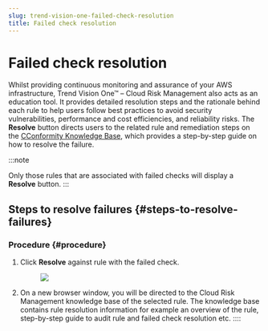 ```yaml
---
slug: trend-vision-one-failed-check-resolution
title: Failed check resolution
---
```

# Failed check resolution

Whilst providing continuous monitoring and assurance of your AWS infrastructure, Trend Vision One™ – Cloud Risk Management also acts as an education tool. It provides detailed resolution steps and the rationale behind each rule to help users follow best practices to avoid security vulnerabilities, performance and cost efficiencies, and reliability risks. The **Resolve** button directs users to the related rule and remediation steps on the [CConformity Knowledge Base](https://www.cloudconformity.com/conformity-rules/), which provides a step-by-step guide on how to resolve the failure.

:::note

Only those rules that are associated with failed checks will display a **Resolve** button.
:::

## Steps to resolve failures {#steps-to-resolve-failures}

### Procedure {#procedure}

1.  Click **Resolve** against rule with the failed check.

    <figure>
    <img src="./images/click-resolve-xsgxrm=ec8a2846-dc17-4b12-bee4-689cbc6e1c1f.webp" />
    </figure>

2.  On a new browser window, you will be directed to the Cloud Risk Management knowledge base of the selected rule. The knowledge base contains rule resolution information for example an overview of the rule, step-by-step guide to audit rule and failed check resolution etc.
::::
